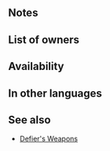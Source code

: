 {{Weapon Infobox
|tagid=SID_守備逆用の弓
|intID=3631
|userVersion1=Bow
|userVersion2=Arrow
|exclusive=0
|weaponType=Bow
|cost=200
|might=8
|range=2
|effectiveness=Flying
|effect=Effective against flying foes. At start of combat, if foe's HP ≥ 75%, grants Def+5 to unit and inflicts Def-5 on foe during combat, and also, if foe has bonuses, grants bonus to unit's Def and inflicts penalty on foe's Def during combat = current bonus on foe's Def. Calculates each stat bonus and penalty independently.
|required=Steel Bow
|next=Defier's Bow+
|promotionRarity=5
|promotionTier=1
|properties=random_owner
}}
==Notes==
{{Effective damage bonus|flying}}
{{TemporaryBufffromBonus|source=the foe}}
{{TemporaryDebufffromBonus|source=the foe}}
==List of owners==
{{Skill Hero List}}
==Availability==
{{PassiveFocusList}}
{{PassiveDistributionList}}
{{PassiveCombatManualList}}
==In other languages==
{{OtherLanguages
|japanese=守備逆用の弓
|german=Verräterbogen
|spanishEU=Arco defensivo
|spanishLA=Arco defensivo
|french=Arc défensif
|italian=Arco sfidante
|chineseTW=防守逆用之弓
|portuguese=Arco defensivo
}}
==See also==
{{See also skills|cond=Description LIKE '%if foe has%bonus%grants%inflicts%' AND Exclusive='1' AND WikiName NOT LIKE '%defier%'}}
* [[Skill families/Weapons#Defier's|Defier's Weapons]]
{{Weapons Navbox}}